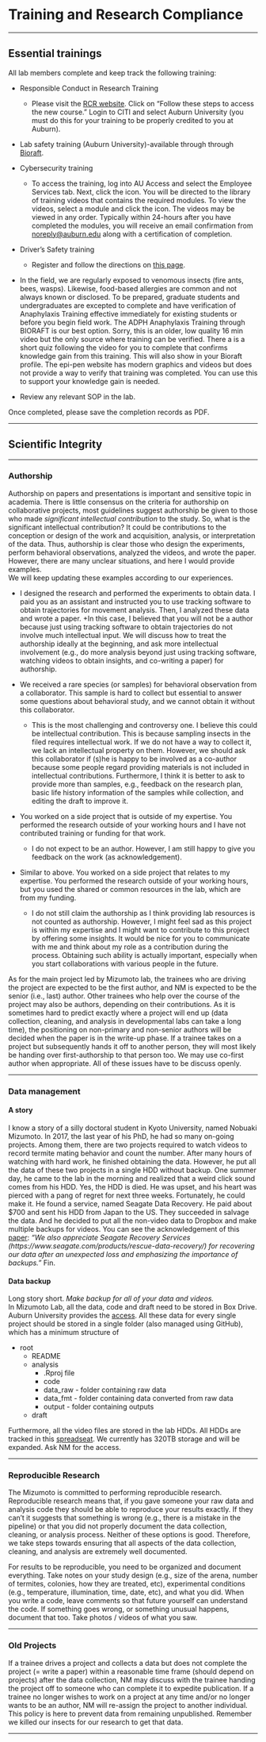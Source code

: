 # Training and Research Compliance

----------

## Essential trainings  

All lab members complete and keep track the following training:

* Responsible Conduct in Research Training
  + Please visit the [RCR website](https://cws.auburn.edu/OVPR/pm/compliance/rcr/home). Click on “Follow these steps to access the new course.”  Login to CITI and select Auburn University (you must do this for your training to be properly credited to you at Auburn).
  
* Lab safety training (Auburn University)-available through through [Bioraft](https://cws.auburn.edu/rms/pm/OnlineTraining).

* Cybersecurity training
  + To access the training, log into AU Access and select the Employee Services tab. Next, click the icon. You will be directed to the library of training videos that contains the required modules. To view the videos, select a module and click the icon. The videos may be viewed in any order. Typically within 24-hours after you have completed the modules, you will receive an email confirmation from <noreply@auburn.edu> along with a certification of completion.

* Driver’s Safety training
  + Register and follow the directions on [this page](https://cws.auburn.edu/shared/files?id=227&filename=Driver%20Safety%20Training%20PKI.pdf).

* In the field, we are regularly exposed to venomous insects (fire ants, bees, wasps). Likewise, food-based allergies are common and not always known or disclosed. To be prepared, graduate students and undergraduates are excepted to complete and have verification of Anaphylaxis Training effective immediately for existing students or before you begin field work. The ADPH Anaphylaxis Training through BIORAFT is our best option. Sorry, this is an older, low quality 16 min video but the only source where training can be verified. There a is a short quiz following the video for you to complete that confirms knowledge gain from this training. This will also show in your Bioraft profile. The epi-pen website has modern graphics and videos but does not provide a way to verify that training was completed. You can use this to support your knowledge gain is needed.

* Review any relevant SOP in the lab.

Once completed, please save the completion records as PDF.


----------

## Scientific Integrity

----------

### Authorship
Authorship on papers and presentations is important and sensitive topic in academia.
There is little consensus on the criteria for authorship on collaborative projects, most guidelines suggest authorship be given to those who made *significant intellectual contribution* to the study.
So, what is the significant intellectual contribution? It could be contributions to the conception or design of the work and acquisition, analysis, or interpretation of the data. Thus, authorship is clear those who design the experiments, perform behavioral observations, analyzed the videos, and wrote the paper. However, there are many unclear situations, and here I would provide examples.  
We will keep updating these examples according to our experiences.  

* I designed the research and performed the experiments to obtain data. I paid you as an assistant and instructed you to use tracking software to obtain trajectories for movement analysis. Then, I analyzed these data and wrote a paper.
  +In this case, I believed that you will not be a author because just using tracking software to obtain trajectories do not involve much intellectual input. We will discuss how to treat the authorship ideally at the beginning, and ask more intellectual involvement (e.g., do more analysis beyond just using tracking software, watching videos to obtain insights, and co-writing a paper) for authorship.
  
* We received a rare species (or samples) for behavioral observation from a collaborator. This sample is hard to collect but essential to answer some questions about behavioral study, and we cannot obtain it without this collaborator.
  + This is the most challenging and controversy one. I believe this could be intellectual contribution. This is because sampling insects in the filed requires intellectual work. If we do not have a way to collect it, we lack an intellectual property on them. However, we should ask this collaborator if (s)he is happy to be involved as a co-author because some people regard providing materials is not included in intellectual contributions. Furthermore, I think it is better to ask to provide more than samples, e.g., feedback on the research plan, basic life history information of the samples while collection, and editing the draft to improve it.  
  
* You worked on a side project that is outside of my expertise. You performed the research outside of your working hours and I have not contributed training or funding for that work. 
  + I do not expect to be an author. However, I am still happy to give you feedback on the work (as acknowledgement).

* Similar to above. You worked on a side project that relates to my expertise. You performed the research outside of your working hours, but you used the shared or common resources in the lab, which are from my funding.
  + I do not still claim the authorship as I think providing lab resources is not counted as authorship. However, I might feel sad as this project is within my expertise and I might want to contribute to this project by offering some insights. It would be nice for you to communicate with me and think about my role as a contribution during the process. Obtaining such ability is actually important, especially when you start collaborations with various people in the future.
  
As for the main project led by Mizumoto lab, the trainees who are driving the project are expected to be the first author, and NM is expected to be the senior (i.e., last) author. Other trainees who help over the course of the project may also be authors, depending on their contributions. As it is sometimes hard to predict exactly where a project will end up (data collection, cleaning, and analysis in developmental labs can take a long time), the positioning on non-primary and non-senior authors will be decided when the paper is in the write-up phase. If a trainee takes on a project but subsequently hands it off to another person, they will most likely be handing over first-authorship to that person too. We may use co-first author when appropriate. All of these issues have to be discuss openly.

----------

### Data management

#### A story
I know a story of a silly doctoral student in Kyoto University, named Nobuaki Mizumoto. In 2017, the last year of his PhD, he had so many on-going projects. Among them, there are two projects required to watch videos to record termite mating behavior and count the number. After many hours of watching with hard work, he finished obtaining the data. However, he put all the data of these two projects in a single HDD without backup. One summer day, he came to the lab in the morning and realized that a weird click sound comes from his HDD. Yes, the HDD is died. He was upset, and his heart was pierced with a pang of regret for next three weeks. Fortunately, he could make it. He found a service, named Seagate Data Recovery. He paid about $700 and sent his HDD from Japan to the US. They succeeded in salvage the data. And he decided to put all the non-video data to Dropbox and make multiple backups for videos. You can see the acknowledgement of this [paper](https://doi.org/10.1101/2024.02.01.578198): _"We also appreciate Seagate Recovery Services (https://www.seagate.com/products/rescue-data-recovery/) for recovering our data after an unexpected loss and emphasizing the importance of backups."_  Fin.

#### Data backup
Long story short. *Make backup for all of your data and videos.*  
In Mizumoto Lab, all the data, code and draft need to be stored in Box Drive. Auburn University provides the [access](https://auburn.box.com). All these data for every single project should be stored in a single folder (also managed using GitHub), which has a minimum structure of  

* root
  + README
  + analysis
    + .Rproj file
    + code
    + data_raw - folder containing raw data
    + data_fmt - folder containing data converted from raw data
    + output - folder containing outputs
  + draft

Furthermore, all the video files are stored in the lab HDDs. All HDDs are tracked in this [spreadseat](https://docs.google.com/spreadsheets/d/1fEPiFSkb0jT4uTSYt_Y7oYhSlYMmxZmwHc3rapNOAlc/edit?gid=0#gid=0). We currently has 320TB storage and will be expanded. Ask NM for the access.

----------

### Reproducible Research
 
The Mizumoto is committed to performing reproducible research. Reproducible research means that, if you gave someone your raw data and analysis code they should be able to reproduce your results exactly. If they can’t it suggests that something is wrong (e.g., there is a mistake in the pipeline) or that you did not properly document the data collection, cleaning, or analysis process. Neither of these options is good. Therefore, we take steps towards ensuring that all aspects of the data collection, cleaning, and analysis are extremely well documented.
 
For results to be reproducible, you need to be organized and document everything. Take notes on your study design (e.g., size of the arena, number of termites, colonies, how they are treated, etc), experimental conditions (e.g., temperature, illumination, time, date, etc), and what you did. When you write a code, leave comments so that future yourself can understand the code. If something goes wrong, or something unusual happens, document that too. Take photos / videos of what you saw.

----------

### Old Projects
 
If a trainee drives a project and collects a data but does not complete the project (= write a paper) within a reasonable time frame (should depend on projects) after the data collection, NM may discuss with the trainee handing the project off to someone who can complete it to expedite publication. If a trainee no longer wishes to work on a project at any time and/or no longer wants to be an author, NM will re-assign the project to another individual. This policy is here to prevent data from remaining unpublished. Remember we killed our insects for our research to get that data.

----------
